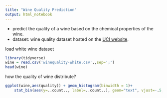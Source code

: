 ```yaml
---
title: "Wine Quality Prediction"
output: html_notebook
---
```

- predict the quality of a wine based on the chemical properties of the wine.
- dataset: wine quality dataset hosted on the <a href="https://archive.ics.uci.edu/ml/datasets/Wine+Quality">UCI website</a>. 

load white wine dataset
```r
library(tidyverse)
wine = read.csv('winequality-white.csv',,sep=';')
head(wine)
```
how the quality of wine distribute?
```r
ggplot(wine,aes(quality)) + geom_histogram(binwidth = 1)+
    stat_bin(aes(y=..count.., label=..count..), geom="text", vjust=-.5,binwidth = 1) 
```